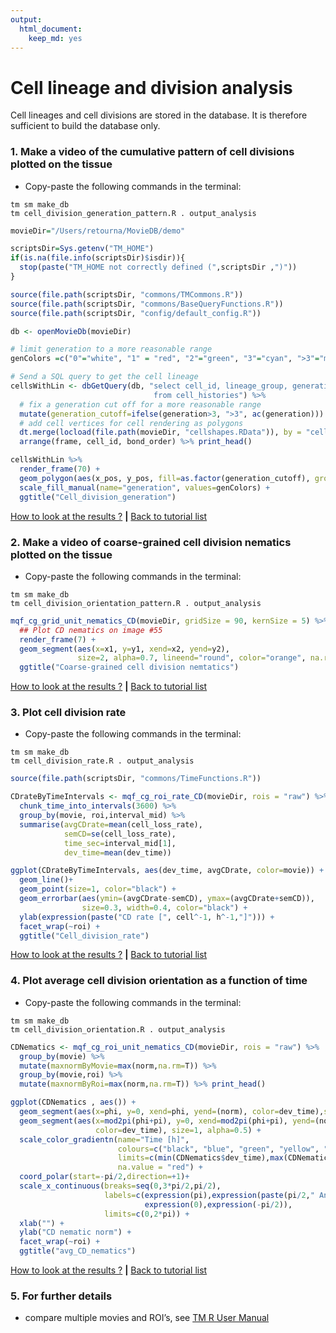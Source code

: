 ```yaml
---
output: 
  html_document: 
    keep_md: yes
---
```


# Cell lineage and division analysis

Cell lineages and cell divisions are stored in the database. It is therefore sufficient to build the database only.


### 1. Make a video of the cumulative pattern of cell divisions plotted on the tissue

* Copy-paste the following commands in the terminal:

```
tm sm make_db 
tm cell_division_generation_pattern.R . output_analysis
```

```r
movieDir="/Users/retourna/MovieDB/demo"

scriptsDir=Sys.getenv("TM_HOME")
if(is.na(file.info(scriptsDir)$isdir)){
  stop(paste("TM_HOME not correctly defined (",scriptsDir ,")"))
}

source(file.path(scriptsDir, "commons/TMCommons.R"))
source(file.path(scriptsDir, "commons/BaseQueryFunctions.R"))
source(file.path(scriptsDir, "config/default_config.R"))

db <- openMovieDb(movieDir)

# limit generation to a more reasonable range
genColors =c("0"="white", "1" = "red", "2"="green", "3"="cyan", ">3"="magenta")

# Send a SQL query to get the cell lineage
cellsWithLin <- dbGetQuery(db, "select cell_id, lineage_group, generation 
                                from cell_histories") %>%
  # fix a generation cut off for a more reasonable range
  mutate(generation_cutoff=ifelse(generation>3, ">3", ac(generation))) %>%
  # add cell vertices for cell rendering as polygons
  dt.merge(locload(file.path(movieDir, "cellshapes.RData")), by = "cell_id") %>%
  arrange(frame, cell_id, bond_order) %>% print_head()

cellsWithLin %>%
  render_frame(70) + 
  geom_polygon(aes(x_pos, y_pos, fill=as.factor(generation_cutoff), group=cell_id), alpha=0.5) +
  scale_fill_manual(name="generation", values=genColors) +
  ggtitle("Cell_division_generation")

```

[How to look at the results ?](../tm_qs_example_data.md#4-look-at-the-results) **|** 
[Back to tutorial list](../tm_qs_example_data.md#3-select-the-analysis-you-are-interested-in)

### 2. Make a video of coarse-grained cell division nematics plotted on the tissue

* Copy-paste the following commands in the terminal:

```
tm sm make_db 
tm cell_division_orientation_pattern.R . output_analysis
```

```r

mqf_cg_grid_unit_nematics_CD(movieDir, gridSize = 90, kernSize = 5) %>%
  ## Plot CD nematics on image #55
  render_frame(7) + 
  geom_segment(aes(x=x1, y=y1, xend=x2, yend=y2),
               size=2, alpha=0.7, lineend="round", color="orange", na.rm=T) +
  ggtitle("Coarse-grained cell division nemtatics")


```

[How to look at the results ?](../tm_qs_example_data.md#4-look-at-the-results) **|** 
[Back to tutorial list](../tm_qs_example_data.md#3-select-the-analysis-you-are-interested-in)


### 3. Plot cell division rate
* Copy-paste the following commands in the terminal:

```
tm sm make_db 
tm cell_division_rate.R . output_analysis
```

```r
source(file.path(scriptsDir, "commons/TimeFunctions.R"))

CDrateByTimeIntervals <- mqf_cg_roi_rate_CD(movieDir, rois = "raw") %>%
  chunk_time_into_intervals(3600) %>%
  group_by(movie, roi,interval_mid) %>%
  summarise(avgCDrate=mean(cell_loss_rate),
            semCD=se(cell_loss_rate),
            time_sec=interval_mid[1],
            dev_time=mean(dev_time))

ggplot(CDrateByTimeIntervals, aes(dev_time, avgCDrate, color=movie)) + 
  geom_line()+
  geom_point(size=1, color="black") +
  geom_errorbar(aes(ymin=(avgCDrate-semCD), ymax=(avgCDrate+semCD)),
                size=0.3, width=0.4, color="black") +
  ylab(expression(paste("CD rate [", cell^-1, h^-1,"]"))) +
  facet_wrap(~roi) +
  ggtitle("Cell_division_rate")

```

[How to look at the results ?](../tm_qs_example_data.md#4-look-at-the-results) **|** 
[Back to tutorial list](../tm_qs_example_data.md#3-select-the-analysis-you-are-interested-in)

### 4. Plot average cell division orientation as a function of time
* Copy-paste the following commands in the terminal:

```
tm sm make_db 
tm cell_division_orientation.R . output_analysis
```

```r
CDNematics <- mqf_cg_roi_unit_nematics_CD(movieDir, rois = "raw") %>% 
  group_by(movie) %>%
  mutate(maxnormByMovie=max(norm,na.rm=T)) %>% 
  group_by(movie,roi) %>%
  mutate(maxnormByRoi=max(norm,na.rm=T)) %>% print_head() 

ggplot(CDNematics , aes()) + 
  geom_segment(aes(x=phi, y=0, xend=phi, yend=(norm), color=dev_time),size=1, alpha=0.5) +
  geom_segment(aes(x=mod2pi(phi+pi), y=0, xend=mod2pi(phi+pi), yend=(norm),
                   color=dev_time), size=1, alpha=0.5) +
  scale_color_gradientn(name="Time [h]",
                        colours=c("black", "blue", "green", "yellow", "red"),
                        limits=c(min(CDNematics$dev_time),max(CDNematics$dev_time)),
                        na.value = "red") +
  coord_polar(start=-pi/2,direction=+1)+
  scale_x_continuous(breaks=seq(0,3*pi/2,pi/2), 
                     labels=c(expression(pi),expression(paste(pi/2," Ant")),
                              expression(0),expression(-pi/2)),
                     limits=c(0,2*pi)) +
  xlab("") +
  ylab("CD nematic norm") +
  facet_wrap(~roi) +
  ggtitle("avg_CD_nematics")

```

[How to look at the results ?](../tm_qs_example_data.md#4-look-at-the-results) **|** 
[Back to tutorial list](../tm_qs_example_data.md#3-select-the-analysis-you-are-interested-in)

### 5. For further details

* compare multiple movies and ROI's, see [TM R User Manual](https://mpicbg-scicomp.github.io/tissue_miner/tm_tutorial/R-tutorial.html#comparing-averaged-quantities-between-movies-and-rois)
